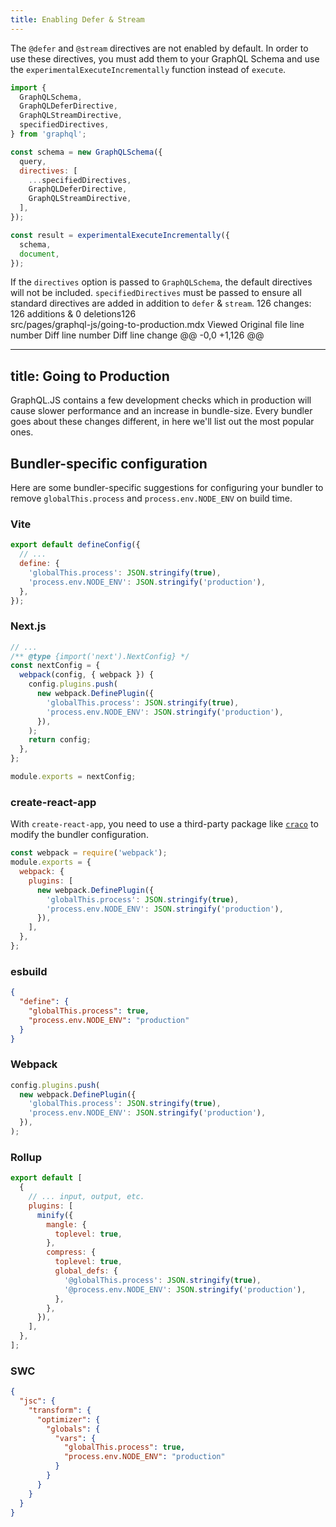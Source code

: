 ```yaml
---
title: Enabling Defer & Stream
---
```


The `@defer` and `@stream` directives are not enabled by default. In order to use these directives, you must add them to your GraphQL Schema and use the `experimentalExecuteIncrementally` function instead of `execute`.

```js
import {
  GraphQLSchema,
  GraphQLDeferDirective,
  GraphQLStreamDirective,
  specifiedDirectives,
} from 'graphql';

const schema = new GraphQLSchema({
  query,
  directives: [
    ...specifiedDirectives,
    GraphQLDeferDirective,
    GraphQLStreamDirective,
  ],
});

const result = experimentalExecuteIncrementally({
  schema,
  document,
});
```

If the `directives` option is passed to `GraphQLSchema`, the default directives will not be included. `specifiedDirectives` must be passed to ensure all standard directives are added in addition to `defer` & `stream`.
126 changes: 126 additions & 0 deletions126  
src/pages/graphql-js/going-to-production.mdx
Viewed
Original file line number Diff line number Diff line change
@@ -0,0 +1,126 @@

---

## title: Going to Production

GraphQL.JS contains a few development checks which in production will cause slower performance and
an increase in bundle-size. Every bundler goes about these changes different, in here we'll list
out the most popular ones.

## Bundler-specific configuration

Here are some bundler-specific suggestions for configuring your bundler to remove `globalThis.process` and `process.env.NODE_ENV` on build time.

### Vite

```js
export default defineConfig({
  // ...
  define: {
    'globalThis.process': JSON.stringify(true),
    'process.env.NODE_ENV': JSON.stringify('production'),
  },
});
```

### Next.js

```js
// ...
/** @type {import('next').NextConfig} */
const nextConfig = {
  webpack(config, { webpack }) {
    config.plugins.push(
      new webpack.DefinePlugin({
        'globalThis.process': JSON.stringify(true),
        'process.env.NODE_ENV': JSON.stringify('production'),
      }),
    );
    return config;
  },
};

module.exports = nextConfig;
```

### create-react-app

With `create-react-app`, you need to use a third-party package like [`craco`](https://craco.js.org/) to modify the bundler configuration.

```js
const webpack = require('webpack');
module.exports = {
  webpack: {
    plugins: [
      new webpack.DefinePlugin({
        'globalThis.process': JSON.stringify(true),
        'process.env.NODE_ENV': JSON.stringify('production'),
      }),
    ],
  },
};
```

### esbuild

```json
{
  "define": {
    "globalThis.process": true,
    "process.env.NODE_ENV": "production"
  }
}
```

### Webpack

```js
config.plugins.push(
  new webpack.DefinePlugin({
    'globalThis.process': JSON.stringify(true),
    'process.env.NODE_ENV': JSON.stringify('production'),
  }),
);
```

### Rollup

```js
export default [
  {
    // ... input, output, etc.
    plugins: [
      minify({
        mangle: {
          toplevel: true,
        },
        compress: {
          toplevel: true,
          global_defs: {
            '@globalThis.process': JSON.stringify(true),
            '@process.env.NODE_ENV': JSON.stringify('production'),
          },
        },
      }),
    ],
  },
];
```

### SWC

```json filename=".swcrc"
{
  "jsc": {
    "transform": {
      "optimizer": {
        "globals": {
          "vars": {
            "globalThis.process": true,
            "process.env.NODE_ENV": "production"
          }
        }
      }
    }
  }
}
```
